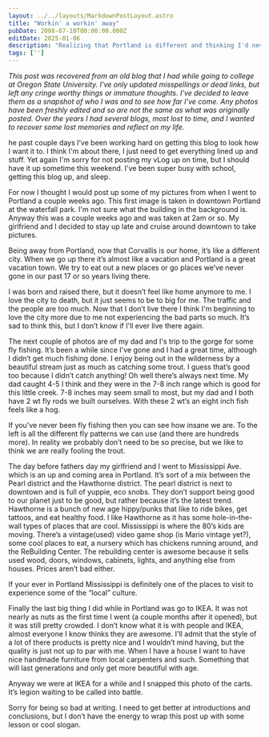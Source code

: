 ```yaml
---
layout: ../../layouts/MarkdownPostLayout.astro
title: "Workin' a workin' away"
pubDate: 2008-07-10T00:00:00.000Z
editDate: 2025-01-06
description: "Realizing that Portland is different and thinking I'd never live there again (Ha!)"
tags: ['']
---
```



_This post was recovered from an old blog that I had while going to college at Oregon State University. I've only updated misspellings or dead links, but left any cringe worthy things or immature thoughts. I've decided to leave them as a snapshot of who I was and to see how far I've come. Any photos have been freshly edited and so are not the same as what was originally posted. Over the years I had several blogs, most lost to time, and I wanted to recover some lost memories and reflect on my life._

<DropCap letter='T' />
he past couple days I’ve been working hard on getting this blog to look how I want it to. I think I'm
about there, I just need to get everything lined up and stuff. Yet again I'm sorry for not posting my
vLog up on time, but I should have it up sometime this weekend. I've been super busy with school, getting
this blog up, and sleep.

For now I thought I would post up some of my pictures from when I went to Portland a couple weeks ago. This first image is taken in downtown Portland at the waterfall park. I'm not sure what the building in the background is. Anyway this was a couple weeks ago and was taken at 2am or so. My girlfriend and I decided to stay up late and cruise around downtown to take pictures.

Being away from Portland, now that Corvallis is our home, it’s like a different city. When we go up there it’s almost like a vacation and Portland is a great vacation town. We try to eat out a new places or go places we’ve never gone in our past 17 or so years living there.

I was born and raised there, but it doesn’t feel like home anymore to me. I love the city to death, but it just seems to be to big for me. The traffic and the people are too much. Now that I don’t live there I think I'm beginning to love the city more due to me not experiencing the bad parts so much. It’s sad to think this, but I don’t know if I'll ever live there again.

The next couple of photos are of my dad and I's trip to the gorge for some fly fishing. It’s been a while since I've gone and I had a great time, although I didn’t get much fishing done. I enjoy being out in the wilderness by a beautiful stream just as much as catching some trout. I guess that’s good too because I didn’t catch anything! Oh well there’s always next time. My dad caught 4-5 I think and they were in the 7-8 inch range which is good for this little creek. 7-8 inches may seem small to most, but my dad and I both have 2 wt fly rods we built ourselves. With these 2 wt’s an eight inch fish feels like a hog.

If you’ve never been fly fishing then you can see how insane we are. To the left is all the different fly patterns we can use (and there are hundreds more). In reality we probably don’t need to be so precise, but we like to think we are really fooling the trout.

The day before fathers day my girlfriend and I went to Mississippi Ave. which is an up and coming area in Portland. It’s sort of a mix between the Pearl district and the Hawthorne district. The pearl district is next to downtown and is full of yuppie, eco snobs. They don’t support being good to our planet just to be good, but rather because it’s the latest trend. Hawthorne is a bunch of new age hippy/punks that like to ride bikes, get tattoos, and eat healthy food. I like Hawthorne as it has some hole-in-the-wall types of places that are cool. Mississippi is where the 80’s kids are moving. There’s a vintage(used) video game shop (is Mario vintage yet?), some cool places to eat, a nursery which has chickens running around, and the ReBuilding Center. The rebuilding center is awesome because it sells used wood, doors, windows, cabinets, lights, and anything else from houses. Prices aren’t bad either.

If your ever in Portland Mississippi is definitely one of the places to visit to experience some of the “local” culture.

Finally the last big thing I did while in Portland was go to IKEA. It was not nearly as nuts as the first time I went (a couple months after it opened), but it was still pretty crowded. I don’t know what it is with people and IKEA, almost everyone I know thinks they are awesome. I'll admit that the style of a lot of there products is pretty nice and I wouldn’t mind having, but the quality is just not up to par with me. When I have a house I want to have nice handmade furniture from local carpenters and such. Something that will last generations and only get more beautiful with age.

Anyway we were at IKEA for a while and I snapped this photo of the carts. It’s legion waiting to be called into battle.

Sorry for being so bad at writing. I need to get better at introductions and conclusions, but I don’t have the energy to wrap this post up with some lesson or cool slogan.
